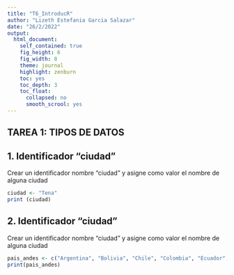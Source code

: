 ```yaml
---
title: "T6_IntroducR"
author: "Lizeth Estefania Garcia Salazar"
date: "26/2/2022"
output: 
  html_document:
    self_contained: true
    fig_height: 6
    fig_width: 8
    theme: journal
    highlight: zenburn
    toc: yes
    toc_depth: 3 
    toc_float:
      collapsed: no
      smooth_scrool: yes
---
```

## TAREA 1: TIPOS DE DATOS

## 1. Identificador "ciudad"
Crear un identificador nombre "ciudad" y asigne como valor el nombre de alguna ciudad

```r

ciudad <- "Tena"
print (ciudad)

```
## 2. Identificador "ciudad"
Crear un identificador nombre "ciudad" y asigne como valor el nombre de alguna ciudad


```r

pais_andes <- c("Argentina", "Bolivia", "Chile", "Colombia", "Ecuador", "Perú", "Venezuela")
print(pais_andes)

```

